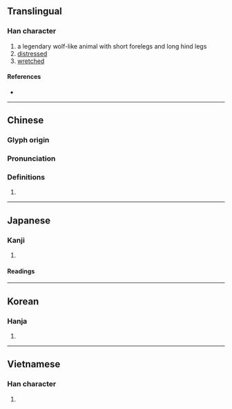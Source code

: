 {{also|狈}}
{{character info/new}}
==Translingual==

===Han character===
{{Han char|rn=94|rad=犬|as=07|sn=10|four=46280|canj=KHBUC|ids=⿰犭貝}}

# a legendary wolf-like animal with short forelegs and long hind legs
# [[distressed]]
# [[wretched]]

====References====
* {{Han ref|kx=0712.030|dkj=20433|dj=1124.040|hdz=21349.030|uh=72FD|ud=29437|bh=AF56|bd=44886}}

----

==Chinese==
{{zh-forms|s=狈}}

===Glyph origin===
{{Han etym}}

===Pronunciation===
{{zh-pron
|m=bèi
|c=bui3
|mc=y
|oc=y
|cat=
}}

===Definitions===
{{zh-hanzi}}

# {{rfdef|zh}}

----

==Japanese==

===Kanji===
{{ja-kanji|grade=|rs=犬07}}

# {{defn|lang=ja|sort=犬07}}

====Readings====
{{ja-readings
|on=はい, ばい
|kun=
}}

----

==Korean==

===Hanja===
{{ko-hanja|hangeul=패|eumhun=|rv=pae|mr=p'ae|y=phay}}

# {{defn|lang=ko|sort=犬07}}

----

==Vietnamese==

===Han character===
{{vi-hantu|[[bái]]|rs=犬07}}

# {{defn|lang=vi|sort=犬07}}